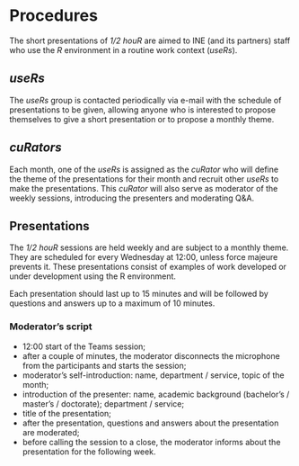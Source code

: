 # Procedures

The short presentations of *1/2 houR* are aimed to INE (and its partners) staff who use the *R* environment in a routine work context (*useRs*).

## *useRs*

The *useRs* group is contacted periodically via e-mail with the schedule of presentations to be given, allowing anyone who is interested to propose themselves to give a short presentation or to propose a monthly theme.

## *cuRators*

Each month, one of the *useRs* is assigned as the *cuRator* who will define the theme of the presentations for their month and recruit other *useRs* to make the presentations. This *cuRator* will also serve as moderator of the weekly sessions, introducing the presenters and moderating Q&A.

## Presentations

The *1/2 houR* sessions are held weekly and are subject to a monthly theme. They are scheduled for every Wednesday at 12:00, unless force majeure prevents it. These presentations consist of examples of work developed or under development using the R environment.

Each presentation should last up to 15 minutes and will be followed by questions and answers up to a maximum of 10 minutes.

### Moderator's script

+ 12:00 start of the Teams session;
+ after a couple of minutes, the moderator disconnects the microphone from the participants and starts the session;
+ moderator's self-introduction: name, department / service, topic of the month;
+ introduction of the presenter: name, academic background (bachelor's / master's / doctorate); department / service; 
+ title of the presentation;
+ after the presentation, questions and answers about the presentation are moderated;
+ before calling the session to a close, the moderator informs about the presentation for the following week.

